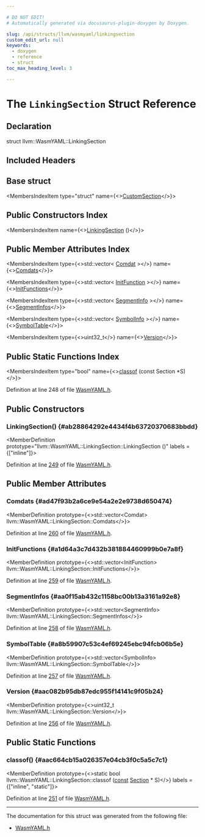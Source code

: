 ```yaml
---

# DO NOT EDIT!
# Automatically generated via docusaurus-plugin-doxygen by Doxygen.

slug: /api/structs/llvm/wasmyaml/linkingsection
custom_edit_url: null
keywords:
  - doxygen
  - reference
  - struct
toc_max_heading_level: 3

---
```





# The `LinkingSection` Struct Reference

<DoxygenPage pluginConfig={pluginConfig}>



## Declaration

<CodeBlock>struct llvm::WasmYAML::LinkingSection</CodeBlock>

## Included Headers

<IncludesList>
<IncludesListItem
  filePath="llvm/ObjectYAML/WasmYAML.h"
  permalink="/docs/api/files/include/include/llvm/include/llvm/objectyaml/wasmyaml-h"
  isLocal="true" />
</IncludesList>

## Base struct

<MembersIndex>

<MembersIndexItem
  type="struct"
  name={<><a href="/docs/api/structs/llvm/wasmyaml/customsection">CustomSection</a></>}>
</MembersIndexItem>

</MembersIndex>

## Public Constructors Index

<MembersIndex>

<MembersIndexItem
  name={<><a href="#ab28864292e4434f4b63720370683bbdd">LinkingSection</a> ()</>}>
</MembersIndexItem>

</MembersIndex>

## Public Member Attributes Index

<MembersIndex>

<MembersIndexItem
  type={<>std::vector&lt; <a href="/docs/api/structs/llvm/wasmyaml/comdat">Comdat</a> &gt;</>}
  name={<><a href="#ad47f93b2a6ce9e54a2e2e9738d650474">Comdats</a></>}>
</MembersIndexItem>

<MembersIndexItem
  type={<>std::vector&lt; <a href="/docs/api/structs/llvm/wasmyaml/initfunction">InitFunction</a> &gt;</>}
  name={<><a href="#a1d64a3c7d432b381884460999b0e7a8f">InitFunctions</a></>}>
</MembersIndexItem>

<MembersIndexItem
  type={<>std::vector&lt; <a href="/docs/api/structs/llvm/wasmyaml/segmentinfo">SegmentInfo</a> &gt;</>}
  name={<><a href="#aa0f15ab432c1158bc00b13a3161a92e8">SegmentInfos</a></>}>
</MembersIndexItem>

<MembersIndexItem
  type={<>std::vector&lt; <a href="/docs/api/structs/llvm/wasmyaml/symbolinfo">SymbolInfo</a> &gt;</>}
  name={<><a href="#a8b59907c53c4ef69245ebc94fcb06b5e">SymbolTable</a></>}>
</MembersIndexItem>

<MembersIndexItem
  type={<>uint32&#95;t</>}
  name={<><a href="#aac082b95db87edc955f14141c9f05b24">Version</a></>}>
</MembersIndexItem>

</MembersIndex>

## Public Static Functions Index

<MembersIndex>

<MembersIndexItem
  type="bool"
  name={<><a href="#aac664cb15a026357e04cb3f0c5a5c7c1">classof</a> (const Section &#42;S)</>}>
</MembersIndexItem>

</MembersIndex>


Definition at line 248 of file <a href="/docs/api/files/include/include/llvm/include/llvm/objectyaml/wasmyaml-h">WasmYAML.h</a>.

<SectionDefinition>

## Public Constructors

### LinkingSection() {#ab28864292e4434f4b63720370683bbdd}

<MemberDefinition
  prototype="llvm::WasmYAML::LinkingSection::LinkingSection ()"
  labels = {["inline"]}>

Definition at line <a href="/docs/api/files/include/include/llvm/include/llvm/objectyaml/wasmyaml-h/#l00249">249</a> of file <a href="/docs/api/files/include/include/llvm/include/llvm/objectyaml/wasmyaml-h">WasmYAML.h</a>.
</MemberDefinition>

</SectionDefinition>

<SectionDefinition>

## Public Member Attributes

### Comdats {#ad47f93b2a6ce9e54a2e2e9738d650474}

<MemberDefinition
  prototype={<>std::vector&lt;Comdat&gt; llvm::WasmYAML::LinkingSection::Comdats</>}>

Definition at line <a href="/docs/api/files/include/include/llvm/include/llvm/objectyaml/wasmyaml-h/#l00260">260</a> of file <a href="/docs/api/files/include/include/llvm/include/llvm/objectyaml/wasmyaml-h">WasmYAML.h</a>.
</MemberDefinition>

### InitFunctions {#a1d64a3c7d432b381884460999b0e7a8f}

<MemberDefinition
  prototype={<>std::vector&lt;InitFunction&gt; llvm::WasmYAML::LinkingSection::InitFunctions</>}>

Definition at line <a href="/docs/api/files/include/include/llvm/include/llvm/objectyaml/wasmyaml-h/#l00259">259</a> of file <a href="/docs/api/files/include/include/llvm/include/llvm/objectyaml/wasmyaml-h">WasmYAML.h</a>.
</MemberDefinition>

### SegmentInfos {#aa0f15ab432c1158bc00b13a3161a92e8}

<MemberDefinition
  prototype={<>std::vector&lt;SegmentInfo&gt; llvm::WasmYAML::LinkingSection::SegmentInfos</>}>

Definition at line <a href="/docs/api/files/include/include/llvm/include/llvm/objectyaml/wasmyaml-h/#l00258">258</a> of file <a href="/docs/api/files/include/include/llvm/include/llvm/objectyaml/wasmyaml-h">WasmYAML.h</a>.
</MemberDefinition>

### SymbolTable {#a8b59907c53c4ef69245ebc94fcb06b5e}

<MemberDefinition
  prototype={<>std::vector&lt;SymbolInfo&gt; llvm::WasmYAML::LinkingSection::SymbolTable</>}>

Definition at line <a href="/docs/api/files/include/include/llvm/include/llvm/objectyaml/wasmyaml-h/#l00257">257</a> of file <a href="/docs/api/files/include/include/llvm/include/llvm/objectyaml/wasmyaml-h">WasmYAML.h</a>.
</MemberDefinition>

### Version {#aac082b95db87edc955f14141c9f05b24}

<MemberDefinition
  prototype={<>uint32&#95;t llvm::WasmYAML::LinkingSection::Version</>}>

Definition at line <a href="/docs/api/files/include/include/llvm/include/llvm/objectyaml/wasmyaml-h/#l00256">256</a> of file <a href="/docs/api/files/include/include/llvm/include/llvm/objectyaml/wasmyaml-h">WasmYAML.h</a>.
</MemberDefinition>

</SectionDefinition>

<SectionDefinition>

## Public Static Functions

### classof() {#aac664cb15a026357e04cb3f0c5a5c7c1}

<MemberDefinition
  prototype={<>static bool llvm::WasmYAML::LinkingSection::classof (<a href="/docs/api/files/lib/lib/target/lib/target/aarch64/aarch64promoteconstant-cpp/#a90f8350fecae261c25be85d38b451bff">const</a> <a href="/docs/api/structs/llvm/wasmyaml/section">Section</a> &#42; S)</>}
  labels = {["inline", "static"]}>

Definition at line <a href="/docs/api/files/include/include/llvm/include/llvm/objectyaml/wasmyaml-h/#l00251">251</a> of file <a href="/docs/api/files/include/include/llvm/include/llvm/objectyaml/wasmyaml-h">WasmYAML.h</a>.
</MemberDefinition>

</SectionDefinition>

<hr/>

The documentation for this struct was generated from the following file:

<ul>
<li><a href="/docs/api/files/include/include/llvm/include/llvm/objectyaml/wasmyaml-h">WasmYAML.h</a></li>
</ul>

</DoxygenPage>
